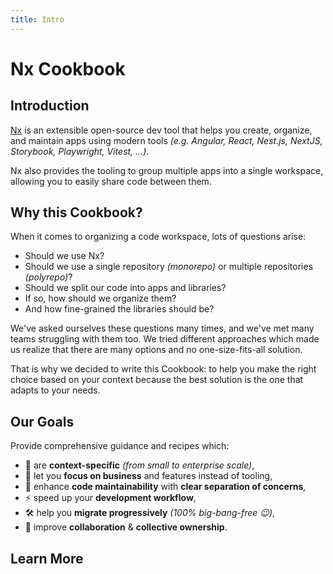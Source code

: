 ```yaml
---
title: Intro
---
```


# Nx Cookbook

## Introduction

[Nx](https://nx.dev) is an extensible open-source dev tool that helps you create, organize, and maintain apps using modern tools _(e.g. Angular, React, Nest.js, NextJS, Storybook, Playwright, Vitest, ...)_.

Nx also provides the tooling to group multiple apps into a single workspace, allowing you to easily share code between them.

## Why this Cookbook?

When it comes to organizing a code workspace, lots of questions arise:

- Should we use Nx?
- Should we use a single repository _(monorepo)_ or multiple repositories _(polyrepo)_?
- Should we split our code into apps and libraries?
- If so, how should we organize them?
- And how fine-grained the libraries should be?

We've asked ourselves these questions many times, and we've met many teams struggling with them too. We tried different approaches which made us realize that there are many options and no one-size-fits-all solution.

That is why we decided to write this Cookbook: to help you make the right choice based on your context because the best solution is the one that adapts to your needs.

## Our Goals

Provide comprehensive guidance and recipes which:

- 🧭 are **context-specific** _(from small to enterprise scale)_,
- 🎯 let you **focus on business** and features instead of tooling,
- 💎 enhance **code maintainability** with **clear separation of concerns**,
- ⚡️ speed up your **development workflow**,
- 🛠️ help you **migrate progressively** _(100% big-bang-free 😉)_,
- 🤝 improve **collaboration** & **collective ownership**.

## Learn More


<DocCardList />
